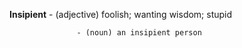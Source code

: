 '''Insipient''' - (adjective) foolish; wanting wisdom; stupid 
                - (noun) an insipient person